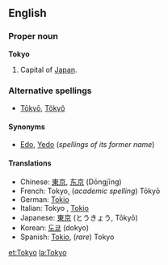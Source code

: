 {{wikipedia}}
==English==

===Proper noun===
'''Tokyo'''

# Capital of [[Japan]].

===Alternative spellings===
*[[Tōkyō]], [[Tôkyô]]

====Synonyms====
*[[Edo]], [[Yedo]] (''spellings of its former name'')

====Translations====
*Chinese: [[東京]], [[东京]] (Dōngjīng)
*French: Tokyo, (''academic spelling'') T&#0333;ky&#0333;
*German: [[Tokio]]
*Italian: Tokyo {{f}}, [[Tokio]]
*Japanese: [[東京]] (とうきょう, T&#0333;ky&#0333;)
*Korean: [[도쿄]] (dokyo)
*Spanish: [[Tokio]], (''rare'') Tokyo

[[et:Tokyo]]
[[la:Tokyo]]